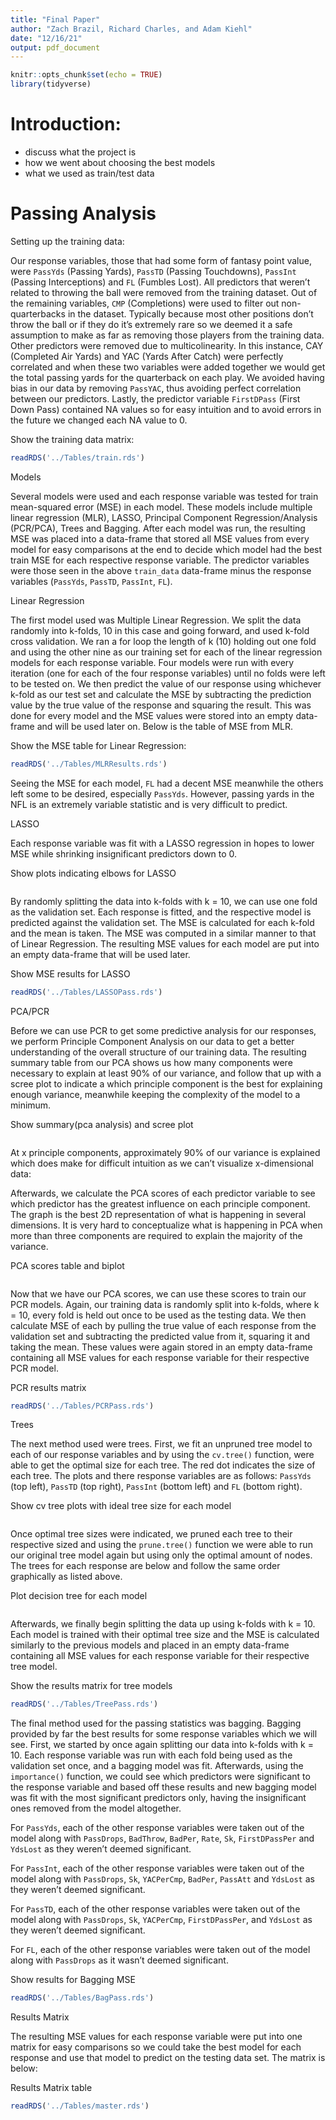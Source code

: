 ```yaml
---
title: "Final Paper"
author: "Zach Brazil, Richard Charles, and Adam Kiehl"
date: "12/16/21"
output: pdf_document
---
```


```r
knitr::opts_chunk$set(echo = TRUE)
library(tidyverse)
```

# Introduction:

- discuss what the project is
- how we went about choosing the best models
- what we used as train/test data

# Passing Analysis

Setting up the training data:

Our response variables, those that had some form of fantasy point value, were `PassYds` (Passing Yards), `PassTD` (Passing Touchdowns), `PassInt` (Passing Interceptions) and `FL` (Fumbles Lost). All predictors that weren't related to throwing the ball were removed from the training dataset. Out of the remaining variables, `CMP` (Completions) were used to filter out non-quarterbacks in the dataset. Typically because most other positions don't throw the ball or if they do it's extremely rare so we deemed it a safe assumption to make as far as removing those players from the training data. Other predictors were removed due to multicolinearity. In this instance, CAY (Completed Air Yards) and YAC (Yards After Catch) were perfectly correlated and when these two variables were added together we would get the total passing yards for the quarterback on each play. We avoided having bias in our data by removing `PassYAC`, thus avoiding perfect correlation between our predictors. Lastly, the predictor variable `FirstDPass` (First Down Pass) contained NA values so for easy intuition and to avoid errors in the future we changed each NA value to 0. 

Show the training data matrix:

```r
readRDS('../Tables/train.rds')
```

Models

Several models were used and each response variable was tested for train mean-squared error (MSE) in each model. These models include multiple linear regression (MLR), LASSO, Principal Component Regression/Analysis (PCR/PCA), Trees and Bagging. After each model was run, the resulting MSE was placed into a data-frame that stored all MSE values from every model for easy comparisons at the end to decide which model had the best train MSE for each respective response variable. The predictor variables were those seen in the above `train_data` data-frame minus the response variables (`PassYds`, `PassTD`, `PassInt`, `FL`).

Linear Regression

The first model used was Multiple Linear Regression. We split the data randomly into k-folds, 10 in this case and going forward, and used k-fold cross validation. We ran a for loop the length of k (10) holding out one fold and using the other nine as our training set for each of the linear regression models for each response variable. Four models were run with every iteration (one for each of the four response variables) until no folds were left to be tested on. We then predict the value of our response using whichever k-fold as our test set and calculate the MSE by subtracting the prediction value by the true value of the response and squaring the result. This was done for every model and the MSE values were stored into an empty data-frame and will be used later on. Below is the table of MSE from MLR.

Show the MSE table for Linear Regression:

```r
readRDS('../Tables/MLRResults.rds')
```

Seeing the MSE for each model, `FL` had a decent MSE meanwhile the others left some to be desired, especially `PassYds`. However, passing yards in the NFL is an extremely variable statistic and is very difficult to predict. 

LASSO

Each response variable was fit with a LASSO regression in hopes to lower MSE while shrinking insignificant predictors down to 0. 

Show plots indicating elbows for LASSO

```r

```

By randomly splitting the data into k-folds with k = 10, we can use one fold as the validation set. Each response is fitted, and the respective model is predicted against the validation set. The MSE is calculated for each k-fold and the mean is taken. The MSE was computed in a similar manner to that of Linear Regression. The resulting MSE values for each model are put into an empty data-frame that will be used later.

Show MSE results for LASSO

```r
readRDS('../Tables/LASSOPass.rds')
```

PCA/PCR

Before we can use PCR to get some predictive analysis for our responses, we perform Principle Component Analysis on our data to get a better understanding of the overall structure of our training data. The resulting summary table from our PCA shows us how many components were necessary to explain at least 90% of our variance, and follow that up with a scree plot to indicate a which principle component is the best for explaining enough variance, meanwhile keeping the complexity of the model to a minimum.

Show summary(pca analysis) and scree plot

```r

```

At x principle components, approximately 90% of our variance is explained which does make for difficult intuition as we can't visualize x-dimensional data:

Afterwards, we calculate the PCA scores of each predictor variable to see which predictor has the greatest influence on each principle component. The graph is the best 2D representation of what is happening in several dimensions. It is very hard to conceptualize what is happening in PCA when more than three components are required to explain the majority of the variance.

PCA scores table and biplot

```r

```

Now that we have our PCA scores, we can use these scores to train our PCR models. Again, our training data is randomly split into k-folds, where k = 10, every fold is held out once to be used as the testing data. We then calculate MSE of each by pulling the true value of each response from the validation set and subtracting the predicted value from it, squaring it and taking the mean. These values were again stored in an empty data-frame containing all MSE values for each response variable for their respective PCR model. 

PCR results matrix

```r
readRDS('../Tables/PCRPass.rds')
```

Trees

The next method used were trees. First, we fit an unpruned tree model to each of our response variables and by using the `cv.tree()` function, were able to get the optimal size for each tree. The red dot indicates the size of each tree. The plots and there response variables are as follows: `PassYds` (top left), `PassTD` (top right), `PassInt` (bottom left) and `FL` (bottom right).

Show cv tree plots with ideal tree size for each model

```r

```

Once optimal tree sizes were indicated, we pruned each tree to their respective sized and using the `prune.tree()` function we were able to run our original tree model again but using only the optimal amount of nodes. The trees for each response are below and follow the same order graphically as listed above.

Plot decision tree for each model

```r
```

Afterwards, we finally begin splitting the data up using k-folds with k = 10. Each model is trained with their optimal tree size and the MSE is calculated similarly to the previous models and placed in an empty data-frame containing all MSE values for each response variable for their respective tree model.

Show the results matrix for tree models

```r
readRDS('../Tables/TreePass.rds')
```

The final method used for the passing statistics was bagging. Bagging provided by far the best results for some response variables which we will see. First, we started by once again splitting our data into k-folds with k = 10. Each response variable was run with each fold being used as the validation set once, and a bagging model was fit. Afterwards, using the `importance()` function, we could see which predictors were significant to the response variable and based off these results and new bagging model was fit with the most significant predictors only, having the insignificant ones removed from the model altogether. 

For `PassYds`, each of the other response variables were taken out of the model along with `PassDrops`, `BadThrow`, `BadPer`, `Rate`, `Sk`, `FirstDPassPer` and `YdsLost` as they weren't deemed significant. 

For `PassInt`, each of the other response variables were taken out of the model along with `PassDrops`, `Sk`, `YACPerCmp`, `BadPer`, `PassAtt` and `YdsLost` as they weren't deemed significant. 

For `PassTD`, each of the other response variables were taken out of the model along with `PassDrops`, `Sk`, `YACPerCmp`, `FirstDPassPer`, and `YdsLost` as they weren't deemed significant. 

For `FL`, each of the other response variables were taken out of the model along with `PassDrops` as it wasn't deemed significant. 

Show results for Bagging MSE

```r
readRDS('../Tables/BagPass.rds')
```

Results Matrix

The resulting MSE values for each response variable were put into one matrix for easy comparisons so we could take the best model for each response and use that model to predict on the testing data set. The matrix is below:

Results Matrix table

```r
readRDS('../Tables/master.rds')
```






